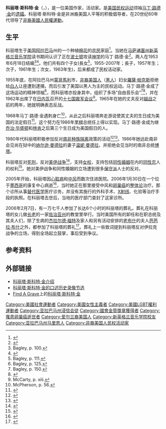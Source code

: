 {{noteTA
|T=zh-hans:科丽塔·斯科特·金; zh-hant:科麗塔·史考特·金恩;
|1=zh-hans:斯科特; zh-hant:史考特;
|2=zh-hans:金; zh-hant:金恩;
}}
{{Infobox person
|name        = 科丽塔·斯科特·金<br>Coretta Scott King
|image       = Coretta Scott King 1964.jpg
|caption     = 1964年的金
|birth_name  = Coretta Scott 
|birth_date  = {{birth date|1927|4|27|mf=y}}
|birth_place = {{USA}}[[阿拉巴马州|阿拉巴马州]][[馬里昂_(阿拉巴馬州)|馬里昂]]
|death_date  = {{death date and age|2006|01|30|1927|4|27|mf=y}}
|death_place = {{MEX}}[[羅薩里多|羅薩里多]]
|death_cause = [[卵巢癌|卵巢癌]]
|occupation  = [[公民权利和政治权利|公民权利]]，[[婦女權利|婦女權利]]，[[各地LGBT權利|LGBT权利]]，[[人权|人权]]，[[平等原則|平等权利]][[行动主义|活动家]]，作家
|spouse      = {{marriage|[[马丁·路德·金|马丁·路德·金]]|1953|1968|reason=widowed}}
|children    = {{le|約蘭達·金|Yolanda King|約蘭達·丹妮絲·金}}（1955年–2007年）<br />{{le|馬丁·路德·金三世|Martin Luther King III}}（1957年出生）<br />{{le|德克斯特·斯科特·金|Dexter Scott King}}（1961年出生）<br />{{le|伯尼絲·金|Bernice King|伯尼絲·艾伯丁·金}}（1963年出生）
|parents= Obadiah Scott <br />Bernice McMurray Scott 
|nationality = {{US}}
|ethnicity = 非裔美国人
|religion = 基督教
|education = {{le|安蒂奥克学院|Antioch College}}<br>[[新英格兰音乐学院|新英格兰音乐学院]]
|awards = [[甘地和平奖|甘地和平奖]]
}}
'''科丽塔·斯科特·金'''（{{lang-en|Coretta Scott King}}，{{bd|1927年|4月27日|2006年|1月30日|catIdx=King, Coretta Scott}}），是一位美国作家，活动家。是[[美国|美国]][[民权运动|民权运动]]领袖[[马丁·路德·金|马丁·路德·金]]的[[遗孀|遗孀]]。科丽塔·斯科特·金是非洲裔美国人平等的积极倡导者，在20世纪60年代领导了[[非裔美國人民權運動|非裔美國人民權運動]]。

==生平==
科丽塔生于[[美国|美国]][[阿拉巴马|阿拉巴马]]州的一个种植[[棉花|棉花]]的[[农民|农民]]家庭<ref name="Bruns">{{cite book | url=https://books.google.com/books?id=lS7EwqsetryjurhgsefrgthyjutyrhgstyjuhmgftrO1vbE7AC&pg=PA25&lpg=PA25&dq=Bernice+McMurray+Scott+indian&source=bl&ots=zl-g0Nu_Gq&sig=anKUQATy-BwuK-lvapjNvaK27gg&hl=en&sa=X&ei=s5HiUaqIM4LorAGJ_IGoCw&ved=0CEQQ6AEwAw#v=onepage&q=Bernice%20McMurray%20Scott%20indian&f=false |title=Martin Luther King, Jr: A Biography | publisher=Greenwood Publishing Group | author=Bruns, Roger | year=2006 | page=25 |isbn=0313336865}}</ref>。当她在[[马萨诸塞州|马萨诸塞州]][[新英格兰音乐学院|新英格兰音乐学院]]读书期间认识了正在[[波士顿|波士顿]]攻读[[神学|神学]]的马丁·路德·金<ref>{{cite news |title=Coretta Scott King Dies at 78 |publisher=ABC News |date=2006-01-31 |url=http://www.abcnews.go.com/US/print?id=1560208 |accessdate=2007-09-10 |archive-date=2018-06-12 |archive-url=https://web.archive.org/web/20180612163216/https://abcnews.go.com/US/print?id=1560208 |dead-url=no }}</ref>。两人在1953年6月18日结婚<ref name=Bagley100>Bagley, p. 100.</ref><ref>{{cite web|url=http://achievement.org/autodoc/page/kin1int-1 |title=Coretta Scott King Interview - Academy of Achievement |publisher=Achievement.org |date= |accessdate=2015-05-13 |deadurl=yes |archiveurl=https://web.archive.org/web/20150423212117/http://www.achievement.org/autodoc/page/kin1int-1 |archivedate=2015-04-23 }}</ref>。他们共有四个子女(長女{{le|约兰达·金|Yolanda King}}<ref>Bagley, p. 111.</ref>，1955-2007年；長子{{le|马丁·路德·金三世|Martin Luther King III}}，1957年生；次子{{le|德克斯特·斯科特·金|Dexter Scott King}}，1961年生；次女{{le|伯尼斯·金|Bernice King}}，1963年生)，后来都成了民权活动家。	

1955年底，在阿拉巴马州[[蒙哥马利_(亚拉巴马州)|蒙哥馬利]]市，[[非裔美国人|非裔美国人]]（[[黑人|黑人]]）妇女[[羅薩·帕克斯|羅薩·帕克斯]]拒绝给[[白人|白人]]让座遭到逮捕，而后引发了美国以黑人为主的民权运动。马丁·路德·金成了这场运动的精神领袖<ref>Bagley, p. 125.</ref>，而科丽塔亦投身其中，组织了多场“自由音乐会”<ref>Bagley, p. 150.</ref><ref>{{cite news|url=http://mlk-kpp01.stanford.edu/index.php/encyclopedia/encyclopedia/enc_kings_trip_to_india/|title=India Trip (1959)|accessdate=2016-07-15|archive-date=2015-05-18|archive-url=https://web.archive.org/web/20150518215624/http://mlk-kpp01.stanford.edu/index.php/encyclopedia/encyclopedia/enc_kings_trip_to_india/|dead-url=no}}</ref>，并在1962年出席了在[[日内瓦|日内瓦]]召开的[[十七国裁军会议|十七国裁军会议]]<ref>McCarty, p. xiii.</ref>。1965年在她的丈夫反对[[越战|越战]]之前的两年，她就明确表态反战。

1968年马丁·路德·金遇刺身亡<ref>McPherson, p. 56.</ref>，从此之后科丽塔奔走游说使其丈夫的生日成为美国的法定假日<ref>{{cite news|url=https://news.google.com/newspapers?nid=1891&dat=19720114&id=vxcpAAAAIBAJ&sjid=jNcEAAAAIBAJ&pg=1020,1967908|title=Coretta Scott Still Working To Have Husband's Birthday Declared Holiday|date=1972-01-14|publisher=Gadsden Times|accessdate=2016-07-15|archive-date=2015-10-19|archive-url=https://web.archive.org/web/20151019043605/https://news.google.com/newspapers?nid=1891&dat=19720114&id=vxcpAAAAIBAJ&sjid=jNcEAAAAIBAJ&pg=1020,1967908|dead-url=no}}</ref>。这个努力在1986年[[里根|里根]]总统任上得以实现。马丁·路德·金成为继[[乔治·华盛顿|乔治·华盛顿]]和[[林肯|林肯]]之后第三个生日成为美国假日的人。

1980年代科丽塔积极参加反对[[南非|南非]][[种族隔离制度|种族隔离]]政策的活动<ref>{{cite news|url=http://www.highbeam.com/doc/1P2-3785147.html|title=Mrs. King warns of sanctions `hardship'|date=1986-09-13|publisher=Chicago Sun-Times|access-date=2016-07-15|archive-url=https://web.archive.org/web/20160818155221/https://www.highbeam.com/doc/1P2-3785147.html|archive-date=2016-08-18|dead-url=yes}}</ref><ref>{{cite news | url=http://pqasb.pqarchiver.com/washingtonpost_historical/access/123863692.html?FMT=ABS&FMTS=ABS:AI&date=Jun+27%2C+1985&author=By+Laurel+E.+Miller+Washington+Post+Staff+Writer&pub=The+Washington+Post++%281974-Current+file%29&edition=&startpage=C3&desc=Coretta+King+Arrested+at+Embassy | title=Coretta King Arrested at Embassy | first=Laurel E. | last=Miller | newspaper=The Washington Post | date=1985-06-27 | accessdate=2016-07-15 | archive-date=2013-03-15 | archive-url=https://web.archive.org/web/20130315093431/http://pqasb.pqarchiver.com/washingtonpost_historical/access/123863692.html?FMT=ABS&FMTS=ABS:AI&date=Jun+27%2C+1985&author=By+Laurel+E.+Miller+Washington+Post+Staff+Writer&pub=The+Washington+Post++%281974-Current+file%29&edition=&startpage=C3&desc=Coretta+King+Arrested+at+Embassy | dead-url=no }}</ref>。1986年她远赴南非会见尚在狱中的[[纳尔逊·曼德拉|纳尔逊·曼德拉]]的妻子[[温妮·曼德拉|温妮·曼德拉]]，并拒绝会见当时的南非总统[[博塔|博塔]]。

科丽塔反对[[死刑|死刑]]，反对[[美伊战争|美伊战争]]<ref name=HuffPo>{{cite web |url=http://www.huffingtonpost.com/2011/01/19/jeh-johnson-mlk-war-dream_n_811213.html |title=Lawmakers Press Pentagon Official On MLK War Claim |publisher=Huffingtonpost.com |date=2011-01-19 |accessdate=2015-05-13 |archive-date=2015-05-18 |archive-url=https://web.archive.org/web/20150518092206/http://www.huffingtonpost.com/2011/01/19/jeh-johnson-mlk-war-dream_n_811213.html |dead-url=no }}</ref>，支持[[女权|女权]]，支持包括[[同性婚姻|同性婚姻]]在内的[[同性恋|同性恋]]人的权利<ref name="NAPF">{{cite web|last=Pappas |first=Heather |title=Coretta Scott King |publisher=Nuclear Age Peace Foundation |url=http://www.wagingpeace.org/menu/programs/youth-outreach/peace-heroes/king-coretta.htm |accessdate=2007-09-10 |deadurl=yes |archiveurl=https://web.archive.org/web/20071012021241/http://www.wagingpeace.org/menu/programs/youth-outreach/peace-heroes/king-coretta.htm |archivedate=2007-10-12 }}</ref>。她对美伊战争和同性婚姻的立场遭到很多[[保守派|保守派]]人士的反对。

2005年开始，科丽塔因[[心脏病|心脏病]]和[[中风|中风]]而数次住进医院。2006年1月30日在一个位于[[墨西哥|墨西哥]]的康复中心病逝<ref name="APobit">{{cite news |title=Coretta. Scott King dead at 78 |publisher=The [[Associated_Press|Associated Press]] |date=2006-01-31 |url=http://www.msnbc.msn.com/id/11110291/ |accessdate=2007-09-11 |archive-date=2013-01-16 |archive-url=https://web.archive.org/web/20130116155346/http://msnbc.msn.com/id/11110291/ |dead-url=no }}</ref>，当时她正在那里接受中风和[[卵巢癌|卵巢癌]]的[[整体论|整体论]]治疗。那个诊所从事[[替代医学|替代医学]]医疗诊务，并没有其施行的外科手术、[[X射线|X射线]]、化验等治疗手段的执照。在科丽塔去世后，当地的医疗部门查封了这家诊所。

2006年2月7日，有一万七千人参加了长达6个小时的科丽塔的葬礼。葬礼在科丽塔的女儿做[[长老|长老]]的一家[[佐治亚州|佐治亚州]]的教堂里举行。当时美国所有的卸任和在职总统及其夫人们，除了生病的[[杰拉尔德·福特|杰拉尔德·福特]]及家人和另有活动安排的[[乔治·赫伯特·沃克·布什|老布什]]的夫人[[芭芭拉·布什|芭芭拉·布什]]之外，都参加了科丽塔的葬礼<ref>{{cite web |url=http://www.newsweek.com/id/167582?tid=relatedcl |title=Barack Obama: How He Did It |publisher=Newsweek.com |accessdate=2015-05-13 |archive-date=2009-09-03 |archive-url=https://web.archive.org/web/20090903175119/http://www.newsweek.com/id/167582?tid=relatedcl |dead-url=no }}</ref>。葬礼上一些致词提到科丽塔反对伊拉克战争的立场，得到全场起立鼓掌，事后受到争议。

==参考资料==
{{Reflist|2}}

== 外部链接 ==
{{Library resources box|by=yes|lcheading= King, Coretta Scott, 1927–2006}}
{{Commons category|Coretta Scott King}}
* [http://www.thekingcenter.org/about-mrs-king 科丽塔·斯科特·金介绍] {{Wayback|url=http://www.thekingcenter.org/about-mrs-king |date=20150111203951 }}
* [http://www.visionaryproject.com/kingcorettascott 科丽塔·斯科特·金的口述历史录像节选] {{Wayback|url=http://www.visionaryproject.com/kingcorettascott |date=20201130133625 }}
* [[Find_A_Grave|Find A Grave]]上的[http://www.findagrave.com/cgi-bin/fg.cgi?page=gr&GRid=13189804 科丽塔·斯科特·金] {{Wayback|url=http://www.findagrave.com/cgi-bin/fg.cgi?page=gr&GRid=13189804 |date=20161207053125 }}

{{Authority control}}

{{DEFAULTSORT:King, Coretta Scott}}
[[Category:美國社會運動者|Category:美國社會運動者]]
[[Category:美國女性主義者|Category:美國女性主義者]]
[[Category:美國LGBT權利運動者|Category:美國LGBT權利運動者]]
[[Category:亚拉巴马州浸信会徒|Category:亚拉巴马州浸信会徒]]
[[Category:國會金質獎章獲得者|Category:國會金質獎章獲得者]]
[[Category:罹患卵巢癌逝世者|Category:罹患卵巢癌逝世者]]
[[Category:爱尔兰裔美国人|Category:爱尔兰裔美国人]]
[[Category:新英格兰音乐学院校友|Category:新英格兰音乐学院校友]]
[[Category:亚拉巴马州马里恩人|Category:亚拉巴马州马里恩人]]
[[Category:非裔美国人民权活动家|Category:非裔美国人民权活动家]]
